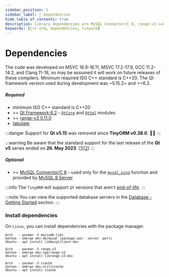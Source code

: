 ```yaml
---
sidebar_position: 1
sidebar_label: 🔧 Dependencies
hide_table_of_contents: true
description: Library dependencies are MySQL Connector/C 8, range-v3 >=0.11.0, tabulate and the Qt framework version used during development was 5.15.2 and >=6.2. The code was developed on MSVC 16.9-16.11, MSVC 17.2-17.9, GCC 11.2-14.2, and Clang 11-18.
keywords: [c++ orm, dependencies, tinyorm]
---
```



# Dependencies

The code was developed on MSVC 16.9-16.11, MSVC 17.2-17.9, GCC 11.2-14.2, and Clang 11-18, so may be assumed it will work on future releases of these compilers. Minimum required ISO C++ standard is C++20.
The Qt framework version used during development was ~5.15.2~ and >=6.2.

##### Required

- minimum ISO C++ standard is C++20
- &gt;= [Qt Framework 6.2](https://www.qt.io/download-qt-installer) - [`QtCore`](https://doc.qt.io/qt-6/qtcore-module.html) and [`QtSql`](https://doc.qt.io/qt-6/qtsql-index.html) modules
- &gt;= [range-v3 0.11.0](https://github.com/ericniebler/range-v3)
- [tabulate](https://github.com/p-ranav/tabulate)

:::danger
Support for __Qt v5.15__ was removed since __TinyORM v0.38.0__. 🎉🙌
:::

:::warning
Be aware that the standard support for the last release of the __Qt v5__ series ended on __26. May 2023__. [[1](https://endoflife.date/qt)][[2](https://www.qt.io/blog/qt-5.15-support-ends)]
:::

##### Optional

- &gt;= [MySQL Connector/C 8](https://dev.mysql.com/downloads/c-api/) - used only for the [`mysql_ping`](https://dev.mysql.com/doc/c-api/9.0/en/mysql-ping.html) function and provided by [MySQL 8 Server](https://dev.mysql.com/downloads/mysql/)

:::info
The `TinyORM` will support `Qt` versions that aren't [end-of-life](https://endoflife.date/qt).
:::

:::note
You can view the supported database servers in the [Database - Getting Started](database/getting-started.mdx#introduction) section.
:::

### Install dependencies

On `Linux`, you can install dependencies with the package manager.

<small>

```text title='MySQL C library'
Arch   - pacman -S mariadb-libs
Gentoo - emerge dev-db/mysql (package.use: -server -perl)
Ubuntu - apt install libmysqlclient-dev
```

```text title='range-v3 library (header only)'
Arch   - pacman -S range-v3
Gentoo - emerge dev-cpp/range-v3
Ubuntu - apt install librange-v3-dev
```

<Link id='linux-installation-ccache' />

```text title='ccache'
Arch   - pacman -S ccache
Gentoo - emerge dev-util/ccache
Ubuntu - apt install ccache
```

</small>
